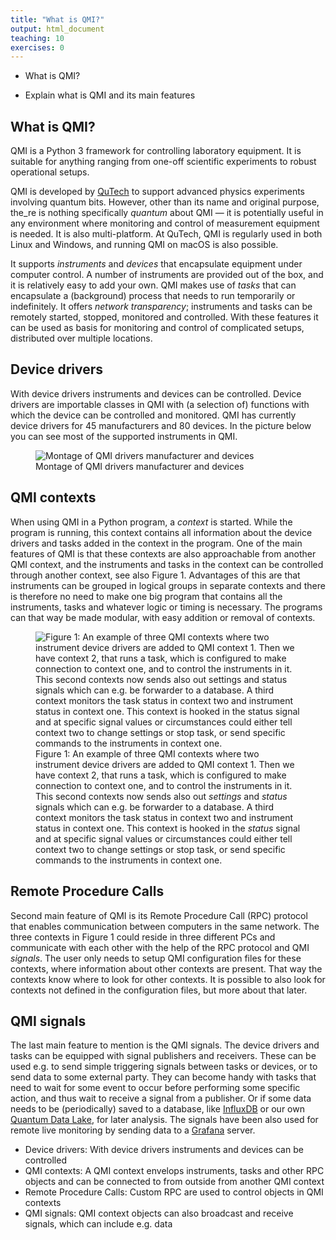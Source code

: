 ```yaml
---
title: "What is QMI?"
output: html_document
teaching: 10
exercises: 0
---
```


::: questions
-   What is QMI?
:::

::: objectives
-   Explain what is QMI and its main features
:::

## What is QMI?

QMI is a Python 3 framework for controlling laboratory equipment. It is suitable for anything ranging from one-off scientific experiments to robust operational setups.

QMI is developed by [QuTech](https://www.qutech.nl/) to support advanced physics experiments involving quantum bits. However, other than its name and original purpose, the_re is nothing specifically *quantum* about QMI — it is potentially useful in any environment where monitoring and control of measurement equipment is needed. It is also multi-platform. At QuTech, QMI is regularly used in both Linux and Windows, and running QMI on macOS is also possible.

It supports *instruments* and *devices* that encapsulate equipment under computer control. A number of instruments are provided out of the box, and it is relatively easy to add your own. QMI makes use of *tasks* that can encapsulate a (background) process that needs to run temporarily or indefinitely. It offers *network transparency*; instruments and tasks can be remotely started, stopped, monitored and controlled. With these features it can be used as basis for monitoring and control of complicated setups, distributed over multiple locations.

## Device drivers

With device drivers instruments and devices can be controlled. Device drivers are importable classes in QMI with (a selection of) functions with which the device can be controlled and monitored. QMI has currently device drivers for 45 manufacturers and 80 devices. In the picture below you can see most of the supported instruments in QMI.

![Montage of QMI drivers manufacturer and devices](https://qutech-delft.github.io/qmi-course/figures/montage.png)

## QMI contexts

When using QMI in a Python program, a *context* is started. While the program is running, this context contains all information about the device drivers and tasks added in the context in the program. One of the main features of QMI is that these contexts are also approachable from another QMI context, and the instruments and tasks in the context can be controlled through another context, see also Figure 1. Advantages of this are that instruments can be grouped in logical groups in separate contexts and there is therefore no need to make one big program that contains all the instruments, tasks and whatever logic or timing is necessary. The programs can that way be made modular, with easy addition or removal of contexts.

![Figure 1: An example of three QMI contexts where two instrument device drivers are added to QMI context 1. Then we have context 2, that runs a task, which is configured to make connection to context one, and to control the instruments in it. This second contexts now sends also out *settings* and *status* signals which can e.g. be forwarder to a database. A third context monitors the task status in context two and instrument status in context one. This context is hooked in the *status* signal and at specific signal values or circumstances could either tell context two to change settings or stop task, or send specific commands to the instruments in context one.](https://qutech-delft.github.io/qmi-course/figures/qmi_contexts.png)

## Remote Procedure Calls

Second main feature of QMI is its Remote Procedure Call (RPC) protocol that enables communication between computers in the same network. The three contexts in Figure 1 could reside in three different PCs and communicate with each other with the help of the RPC protocol and QMI *signals*. The user only needs to setup QMI configuration files for these contexts, where information about other contexts are present. That way the contexts know where to look for other contexts. It is possible to also look for contexts not defined in the configuration files, but more about that later.

## QMI signals

The last main feature to mention is the QMI signals. The device drivers and tasks can be equipped with signal publishers and receivers. These can be used e.g. to send simple triggering signals between tasks or devices, or to send data to some external party. They can become handy with tasks that need to wait for some event to occur before performing some specific action, and thus wait to receive a signal from a publisher. Or if some data needs to be (periodically) saved to a database, like [InfluxDB](https://www.influxdata.com/) or our own [Quantum Data Lake](https://qutech-data-lake.gitlab.io/docs/latest/), for later analysis. The signals have been also used for remote live monitoring by sending data to a [Grafana](https://grafana.com/docs/grafana/latest/) server.

::: keypoints
-   Device drivers: With device drivers instruments and devices can be controlled
-   QMI contexts: A QMI context envelops instruments, tasks and other RPC objects and can be connected to from outside from another QMI context
-   Remote Procedure Calls: Custom RPC are used to control objects in QMI contexts
-   QMI signals: QMI context objects can also broadcast and receive signals, which can include e.g. data
:::
